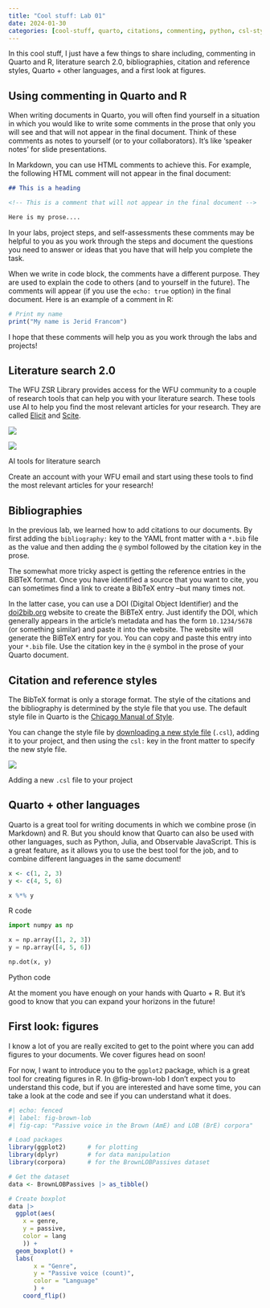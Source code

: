 ```yaml
---
title: "Cool stuff: Lab 01"
date: 2024-01-30
categories: [cool-stuff, quarto, citations, commenting, python, csl-styles]
---
```


In this cool stuff, I just have a few things to share including, commenting in Quarto and R, literature search 2.0, bibliographies, citation and reference styles, Quarto + other languages, and a first look at figures.

## Using commenting in Quarto and R

When writing documents in Quarto, you will often find yourself in a situation in which you would like to write some comments in the prose that only you will see and that will not appear in the final document. Think of these comments as notes to yourself (or to your collaborators). It's like 'speaker notes' for slide presentations.

In Markdown, you can use HTML comments to achieve this. For example, the following HTML comment will not appear in the final document:

```markdown
## This is a heading

<!-- This is a comment that will not appear in the final document -->

Here is my prose....

```

In your labs, project steps, and self-assessments these comments may be helpful to you as you work through the steps and document the questions you need to answer or ideas that you have that will help you complete the task.

When we write in code block, the comments have a different purpose. They are used to explain the code to others (and to yourself in the future). The comments will appear (if you use the `echo: true` option) in the final document. Here is an example of a comment in R:

```r
# Print my name
print("My name is Jerid Francom")
```

I hope that these comments will help you as you work through the labs and projects!


## Literature search 2.0

The WFU ZSR Library provides access for the WFU community to a couple of research tools that can help you with your literature search. These tools use AI to help you find the most relevant articles for your research. They are called [Elicit](https://elicit.com/) and [Scite](https://scite.ai/partners/students).

::: {#fig-literature-search layout-ncol=2}

![](elicit.png){#fig-elicit}

![](scite.png){#fig-scite}

AI tools for literature search
:::

Create an account with your WFU email and start using these tools to find the most relevant articles for your research!

## Bibliographies

In the previous lab, we learned how to add citations to our documents. By first adding the `bibliography:` key to the YAML front matter with a `*.bib` file as the value and then adding the `@` symbol followed by the citation key in the prose.

The somewhat more tricky aspect is getting the reference entries in the BiBTeX format. Once you have identified a source that you want to cite, you can sometimes find a link to create a BibTeX entry --but many times not.

In the latter case, you can use a DOI (Digital Object Identifier) and the [doi2bib.org](https://doi2bib.org) website to create the BiBTeX entry. Just identify the DOI, which generally appears in the article's metadata and has the form `10.1234/5678` (or something similar) and paste it into the website. The website will generate the BiBTeX entry for you. You can copy and paste this entry into your `*.bib` file. Use the citation key in the `@` symbol in the prose of your Quarto document.

## Citation and reference styles

The BibTeX format is only a storage format. The style of the citations and the bibliography is determined by the style file that you use. The default style file in Quarto is the [Chicago Manual of Style](https://chicagomanualofstyle.org/).

You can change the style file by [downloading a new style file](https://github.com/citation-style-language/styles?search=1) (`.csl`), adding it to your project, and then using the `csl:` key in the front matter to specify the new style file.

::: {#fig-csl-files}
![](adding-csl-files.gif)

Adding a new `.csl` file to your project
:::

## Quarto + other languages

Quarto is a great tool for writing documents in which we combine prose (in Markdown) and R. But you should know that Quarto can also be used with other languages, such as Python, Julia, and Observable JavaScript. This is a great feature, as it allows you to use the best tool for the job, and to combine different languages in the same document!

:::{#lst-r}
```r
x <- c(1, 2, 3)
y <- c(4, 5, 6)

x %*% y
```
R code
:::

:::{#lst-python}
```python
import numpy as np

x = np.array([1, 2, 3])
y = np.array([4, 5, 6])

np.dot(x, y)
```
Python code
:::

At the moment you have enough on your hands with Quarto + R. But it's good to know that you can expand your horizons in the future!

## First look: figures

I know a lot of you are really excited to get to the point where you can add figures to your documents. We cover figures head on soon!

For now, I want to introduce you to the `ggplot2` package, which is a great tool for creating figures in R. In @fig-brown-lob I don't expect you to understand this code, but if you are interested and have some time, you can take a look at the code and see if you can understand what it does.

```r
#| echo: fenced
#| label: fig-brown-lob
#| fig-cap: "Passive voice in the Brown (AmE) and LOB (BrE) corpora"

# Load packages
library(ggplot2)      # for plotting
library(dplyr)        # for data manipulation
library(corpora)      # for the BrownLOBPassives dataset

# Get the dataset
data <- BrownLOBPassives |> as_tibble()

# Create boxplot
data |>
  ggplot(aes(
    x = genre,
    y = passive,
    color = lang
    )) +
  geom_boxplot() +
  labs(
       x = "Genre",
       y = "Passive voice (count)",
       color = "Language"
       ) +
    coord_flip()
```
